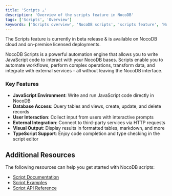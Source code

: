 ```yaml
---
title: 'Scripts ☁'
description: 'Overview of the scripts feature in NocoDB'
tags: ['Scripts', 'Overview']
keywords: ['Scripts overview', 'NocoDB scripts', 'scripts feature', 'NocoDB automation']
---
```


<Callout type="note">
The Scripts feature is currently in beta release & is available on NocoDB cloud and on-premise licensed deployments.
</Callout>


NocoDB Scripts is a powerful automation engine that allows you to write JavaScript code to interact with your NocoDB bases. Scripts enable you to automate workflows, perform complex operations, transform data, and integrate with external services - all without leaving the NocoDB interface.

### Key Features

- **JavaScript Environment**: Write and run JavaScript code directly in NocoDB
- **Database Access**: Query tables and views, create, update, and delete records
- **User Interaction**: Collect input from users with interactive prompts
- **External Integration**: Connect to third-party services via HTTP requests
- **Visual Output**: Display results in formatted tables, markdown, and more
- **TypeScript Support**: Enjoy code completion and type checking in the script editor


## Additional Resources
The following resources can help you get started with NocoDB scripts:
- [Script Documentation](/docs/scripts)
- [Script Examples](/docs/scripts/examples/find-and-replace)
- [Script API Reference](/docs/scripts/api-reference/base)
